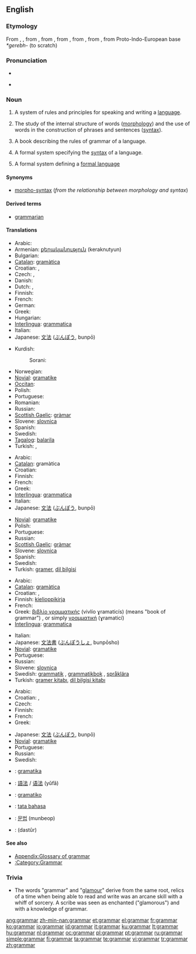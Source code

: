 ==English==

===Etymology===
From {{etyl|enm|en}} {{term|gramarye||lang=enm}}, {{term|gramery||lang=enm}}, from {{etyl|fro|en}} {{term|gramaire||lang=fro|classical learning}}, from {{etyl|la|en}} {{term|grammatica||lang=la}}, from {{etyl|grc|en}} {{term|γραμματική||lang=grc|tr=grammatike|skilled in writing}}, from {{term|γράμμα||lang=grc|tr=gramma|line of writing}}, from {{term|γράφω||lang=grc|write}}, from Proto-Indo-European base ''*gerebh-'' (to scratch)

===Pronunciation===
* {{audio|en-us-grammar.ogg|Audio (US)}}

* {{rhymes|æmə(r)}}

{{wikipedia}}

===Noun===
{{en-noun|s|-}}

# A system of rules and principles for speaking and writing a [[language]].
# {{uncountable|linguistics}} The study of the internal structure of words ([[morphology]]) and the use of words in the construction of phrases and sentences ([[syntax]]).
# A book describing the rules of grammar of a language.
# {{comptheory}} A formal system specifying the [[syntax]] of a language.
# {{comptheory}} A formal system defining a [[formal language]]

====Synonyms====
* {{i-c|in linguistics}} [[morpho-syntax]] (''from the relationship between morphology and syntax'')

====Derived terms====
* [[grammarian]]

====Translations====
{{trans-top|rules for speaking and writing a language}}
* Arabic: {{Arab|[[قواعد|قَوَاعِد]]}} {{unicode|(qawáːʕed)}} {{p}}
* Armenian: [[քերականություն]] (keraknutyun)
* Bulgarian: {{t+|bg|граматика|f|sc=Cyrl}}
* [[Catalan]]: [[gramàtica]] {{f}}
* Croatian: {{t-|hr|gramatika|f|alt=gramàtika}}, {{t-|hr|slovnica|f|alt=slóvnica}}
* Czech: {{t-|cs|mluvnice|f}}, {{t-|cs|gramatika|f}}
* Danish: {{t-|da|grammatik}}
* Dutch: {{t+|nl|spraakkunst|f}}, {{t+|nl|grammatica|f}}
* Finnish: {{t+|fi|kielioppi}}
* French: {{t+|fr|grammaire|f}}
* German: {{t+|de|Grammatik|f}}
* Greek: {{t+|el|γραμματική|f|tr=ɣramatikí|sc=Grek}}
* Hungarian: {{t+|hu|nyelvtan}}
* [[Interlingua]]: [[grammatica]]
* Italian: {{t+|it|grammatica|f}}
* Japanese: [[文法]] ([[ぶんぽう]], bunpō)
{{trans-mid}}
* Kurdish:
*: Sorani: {{t|ku|ڕێزمان|tr=RaezmAn|sc=KUchar}}
* Norwegian: {{t+|no|grammatikk}}
* [[Novial]]: [[gramatike]]
* [[Occitan]]: {{t-|oc|gramatica|f|xs=Occitan}}
* Polish: {{t+|pl|gramatyka|f}}
* Portuguese: {{t+|pt|gramática|f}}
* Romanian: {{t-|ro|gramatică|f}}
* Russian: {{t+|ru|грамматика|f|tr=grammátika|sc=Cyrl}}
* [[Scottish Gaelic]]: [[gràmar]] {{m}}
* Slovene: [[slovnica]]
* Spanish: {{t+|es|gramática|f}}
* Swedish: {{t+|sv|grammatik|c}}
* [[Tagalog]]: [[balarila]]
* Turkish: {{t+|tr|gramer}}, {{t+|tr|dil bilgisi}}
{{trans-bottom}}

{{trans-top|study of internal structure and use of words}}
* Arabic: {{Arab|[[علم]] [[قواعد|قَوَاعِد]]}} {{unicode|(ʕílmu qawáːʕed)}} {{m}}
* [[Catalan]]: gramàtica
* Croatian: {{t-|hr|gramatika|f|alt=gramàtika}}
* Finnish: {{t+|fi|kielioppi}}
* French: {{t+|fr|grammaire|f}}
* Greek: {{t+|el|γραμματική|f|tr=ɣramaticí|sc=Grek}}
* [[Interlingua]]: [[grammatica]]
* Italian: {{t+|it|grammatica|f}}
* Japanese: [[文法]] ([[ぶんぽう]], bunpō)
{{trans-mid}}
* [[Novial]]: [[gramatike]]
* Polish: {{t+|pl|gramatyka|f}}
* Portuguese: {{t+|pt|gramática|f}}
* Russian: {{t+|ru|грамматика|f|tr=grammátika|sc=Cyrl}}
* [[Scottish Gaelic]]: [[gràmar]] {{m}}
* Slovene: [[slovnica]]
* Spanish: {{t+|es|gramática|f}}
* Swedish: {{t+|sv|grammatik|c}}
* Turkish: [[gramer]], [[dil bilgisi]]
{{trans-bottom}}

{{trans-top|book describing grammar}}
* Arabic: {{Arab|[[قواعد|قَوَاعِد]]}} {{unicode|(qawáːʕed)}} {{p}}
* [[Catalan]]: [[gramàtica]]
* Croatian: {{t-|hr|gramatika|f|alt=gramàtika}}, {{t-|hr|slovnica|f|alt=slóvnica}}
* Finnish: [[kielioppikirja]]
* French: {{t+|fr|grammaire|f}}
* Greek: [[βιβλίο γραμματικής]] (vivlío ɣramaticís) (means "book of grammar") {{n}}, or simply [[γραμματική]] (ɣramaticí) {{f}}
* [[Interlingua]]: [[grammatica]]
{{trans-mid}}
* Italian: {{t+|it|grammatica|f}}
* Japanese: [[文法書]] ([[ぶんぽうしょ]], bunpōsho)
* [[Novial]]: [[gramatike]]
* Portuguese: {{t+|pt|gramática|f}}
* Russian: {{t+|ru|грамматика|f|tr=grammátika|sc=Cyrl}}
* Slovene: [[slovnica]]
* Swedish: [[grammatik]] {{c}}, [[grammatikbok]] {{c}}, [[språklära]] {{c}}
* Turkish: [[gramer kitabı]], [[dil bilgisi kitabı]]
{{trans-bottom}}

{{trans-top|in computing: formal system specifying the syntax of a language}}
* Arabic: {{Arab|[[قواعد|قَوَاعِد]]}} {{unicode|(qawáːʕed)}} {{p}}
* Croatian: {{t-|hr|gramatika|f|alt=gramàtika}},
* Czech: {{t-|cs|gramatika|f}}
* Finnish: {{t+|fi|kielioppi}}
* French: {{t+|fr|grammaire|f}}
* Greek: {{t+|el|γραμματική|f|tr=ɣramaticí|sc=Grek}}
{{trans-mid}}
* Japanese: [[文法]] ([[ぶんぽう]], bunpō)
* [[Novial]]: [[gramatike]]
* Portuguese: {{t+|pt|gramática|f}}
* Russian: {{t+|ru|грамматика|f|tr=grammátika|sc=Cyrl}}
* Swedish: {{t+|sv|grammatik|c}}
{{trans-bottom}}

<!--Remove this section once all of the translations below have been moved into the tables above.-->
{{checktrans-top}}
* {{ttbc|Basque}}: [[gramatika]]
* {{ttbc|Chinese}}: [[語法]] / [[语法]] (yǔfǎ)
* {{ttbc|Esperanto}}: [[gramatiko]]
* {{ttbc|Indonesian}}: [[tata bahasa]]
* {{ttbc|Korean}}: [[문법]] (munbeop)
* {{ttbc|Persian}}: {{fa-Arab|[[دستور]]}} (dastûr)
{{trans-bottom}}

====See also====
* [[Appendix:Glossary of grammar]]
* [[:Category:Grammar]]

===Trivia===
* The words "grammar" and "[[glamour]]" derive from the same root, relics of a time when being able to read and write was an arcane skill with a whiff of sorcery. A scribe was seen as enchanted ("glamorous") and with a knowledge of grammar.

[[ang:grammar]]
[[zh-min-nan:grammar]]
[[et:grammar]]
[[el:grammar]]
[[fr:grammar]]
[[ko:grammar]]
[[io:grammar]]
[[id:grammar]]
[[it:grammar]]
[[ku:grammar]]
[[lt:grammar]]
[[hu:grammar]]
[[nl:grammar]]
[[oc:grammar]]
[[pl:grammar]]
[[pt:grammar]]
[[ru:grammar]]
[[simple:grammar]]
[[fi:grammar]]
[[ta:grammar]]
[[te:grammar]]
[[vi:grammar]]
[[tr:grammar]]
[[zh:grammar]]